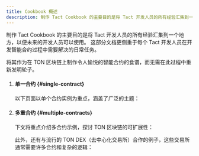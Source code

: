 ```yaml
---
title: Cookbook 概述
description: 制作 Tact Cookbook 的主要目的是将 Tact 开发人员的所有经验汇集到一个地方，以便未来的开发人员可以使用。 这部分文档更侧重于每个 Tact 开发人员在开发智能合约过程中需要解决的日常任务。
---
```



制作 Tact Cookbook 的主要目的是将 Tact 开发人员的所有经验汇集到一个地方，以便未来的开发人员可以使用。 这部分文档更侧重于每个 Tact 开发人员在开发智能合约过程中需要解决的日常任务。

将其作为在 TON 区块链上制作令人愉悦的智能合约的食谱，而无需在此过程中重新发明轮子。

<Steps>

1. #### 单一合约 {#single-contract}

   以下页面以单个合约实例为重点，涵盖了广泛的主题：

   <CardGrid>
     <LinkCard
       title="1️⃣ 单合同通信"
       href="/cookbook/single-communication"
     />
     <LinkCard
       title="⚙️ 类型转换"
       href="/cookbook/type-conversion"
     />
     <LinkCard
       title="📦 数据结构"
       href="/cookbook/data-structures"
     />
     <LinkCard
       title="🤖 算法"
       href="/cookbook/algo"
     />
     <LinkCard
       title="📆 时间和日期"
       href="/cookbook/time"
     />
     <LinkCard
       title="⚠️ 访问控制"
       href="/cookbook/access"
     />
     <LinkCard
       title="✨ 随机数"
       href="/cookbook/random"
     />
     <LinkCard
       title="🤔 其他"
       href="/cookbook/misc"
     />
   </CardGrid>

2. #### 多重合约 {#multiple-contracts}

   下文将重点介绍多合约示例，探讨 TON 区块链的可扩展性：

   <CardGrid>
     <LinkCard
       title="🧮 多合约通信"
       href="/cookbook/multi-communication"
     />
     <LinkCard
       title="💎 可替代代币 (Jettons)"
       href="/cookbook/jettons"
     />
     <LinkCard
       title="🖼️ 非可替代代币 (NFTs)"
       href="/cookbook/nfts"
     />
   </CardGrid>

   此外，还有与流行的 TON DEX（去中心化交易所）合作的例子，这些交易所通常需要许多合约和复杂的逻辑：

   <CardGrid>
     <LinkCard
       title="DeDust.io"
       href="/cookbook/dexes/dedust"
     />
     <LinkCard
       title="STON.fi"
       href="/cookbook/dexes/stonfi"
     />
   </CardGrid>

</Steps>
